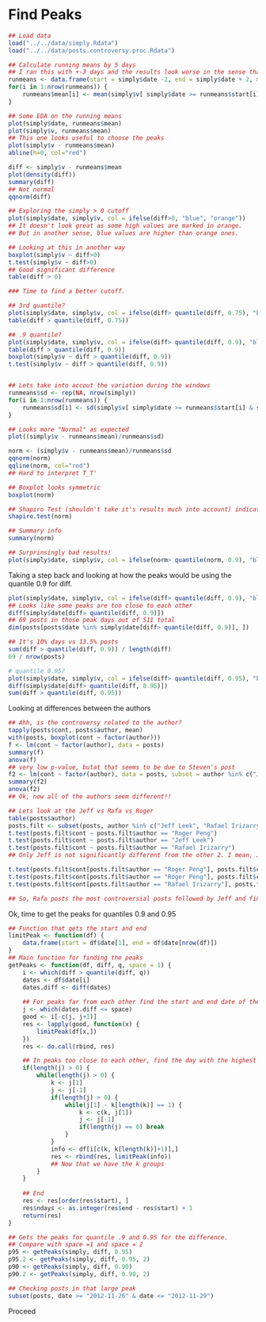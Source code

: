 Find Peaks
=========

```r
## Load data
load("../../data/simply.Rdata")
load("../../data/posts.controversy.proc.Rdata")

## Calculate running means by 5 days
## I ran this with +-3 days and the results look worse in the sense that many peaks are next to each other.
runmeans <- data.frame(start = simply$date -2, end = simply$date + 2, mean = rep(NA, nrow(simply)))
for(i in 1:nrow(runmeans)) {
	runmeans$mean[i] <- mean(simply$v[ simply$date >= runmeans$start[i] & simply$date <= runmeans$end[i] ])
}

## Some EDA on the running means
plot(simply$date, runmeans$mean)
plot(simply$v, runmeans$mean)
## This one looks useful to choose the peaks
plot(simply$v - runmeans$mean)
abline(h=0, col="red")

diff <- simply$v - runmeans$mean
plot(density(diff))
summary(diff)
## Not normal
qqnorm(diff)

## Exploring the simply > 0 cutoff
plot(simply$date, simply$v, col = ifelse(diff>0, "blue", "orange"))
## It doesn't look great as some high values are marked in orange.
## But in another sense, blue values are higher than orange ones.

## Looking at this in another way
boxplot(simply$v ~ diff>0)
t.test(simply$v ~ diff>0)
## Good significant difference
table(diff > 0)

### Time to find a better cutoff.

## 3rd quantile?
plot(simply$date, simply$v, col = ifelse(diff> quantile(diff, 0.75), "blue", "orange"))
table(diff > quantile(diff, 0.75))

## .9 quantile?
plot(simply$date, simply$v, col = ifelse(diff> quantile(diff, 0.9), "blue", "orange"))
table(diff > quantile(diff, 0.9))
boxplot(simply$v ~ diff > quantile(diff, 0.9))
t.test(simply$v ~ diff > quantile(diff, 0.9))


## Lets take into accout the variation during the windows
runmeans$sd <- rep(NA, nrow(simply))
for(i in 1:nrow(runmeans)) {
	runmeans$sd[i] <- sd(simply$v[ simply$date >= runmeans$start[i] & simply$date <= runmeans$end[i] ])
}

## Looks more "Normal" as expected
plot((simply$v - runmeans$mean)/runmeans$sd)

norm <- (simply$v - runmeans$mean)/runmeans$sd
qqnorm(norm)
qqline(norm, col="red")
## Hard to interpret T_T'

## Boxplot looks symmetric
boxplot(norm)

## Shapiro Test (shouldn't take it's results much into account) indicate that it's not normal
shapiro.test(norm)

## Summary info
summary(norm)

## Surprinsingly bad results!
plot(simply$date, simply$v, col = ifelse(norm> quantile(norm, 0.9), "blue", "orange"))
```


Taking a step back and looking at how the peaks would be using the quantile 0.9 for diff.

```r
plot(simply$date, simply$v, col = ifelse(diff> quantile(diff, 0.9), "blue", "orange"))
## Looks like some peaks are too close to each other
diff(simply$date[diff> quantile(diff, 0.9)])
## 69 posts in those peak days out of 511 total
dim(posts[posts$date %in% simply$date[diff> quantile(diff, 0.9)], ])

## It's 10% days vs 13.5% posts
sum(diff > quantile(diff, 0.9)) / length(diff)
69 / nrow(posts)

# quantile 0.95?
plot(simply$date, simply$v, col = ifelse(diff> quantile(diff, 0.95), "blue", "orange"))
diff(simply$date[diff> quantile(diff, 0.95)])
sum(diff > quantile(diff, 0.95)) 
```

Looking at differences between the authors
```r

## Ahh, is the controversy related to the author?
tapply(posts$cont, posts$author, mean)
with(posts, boxplot(cont ~ factor(author)))
f <- lm(cont ~ factor(author), data = posts)
summary(f)
anova(f)
## very low p-value, butat that seems to be due to Steven's post
f2 <- lm(cont ~ factor(author), data = posts, subset = author %in% c("Jeff Leek", "Rafael Irizarry", "Roger Peng"))
summary(f2)
anova(f2)
## Ok, now all of the authors seem different!!

## Lets look at the Jeff vs Rafa vs Roger
table(posts$author)
posts.filt <- subset(posts, author %in% c("Jeff Leek", "Rafael Irizarry", "Roger Peng"))
t.test(posts.filt$cont ~ posts.filt$author == "Roger Peng")
t.test(posts.filt$cont ~ posts.filt$author == "Jeff Leek")
t.test(posts.filt$cont ~ posts.filt$author == "Rafael Irizarry")
## Only Jeff is not significantly different from the other 2. I mean, Jeff vs (Roger + Rafa). 

t.test(posts.filt$cont[posts.filt$author == "Roger Peng"], posts.filt$cont[posts.filt$author == "Rafael Irizarry"])
t.test(posts.filt$cont[posts.filt$author == "Roger Peng"], posts.filt$cont[posts.filt$author == "Jeff Leek"])
t.test(posts.filt$cont[posts.filt$author == "Rafael Irizarry"], posts.filt$cont[posts.filt$author == "Jeff Leek"])

## So, Rafa posts the most controversial posts followed by Jeff and finally Roger.
```


Ok, time to get the peaks for quantiles 0.9 and 0.95
```r

## Function that gets the start and end
limitPeak <- function(df) {
	data.frame(start = df$date[1], end = df$date[nrow(df)])
}
## Main function for finding the peaks
getPeaks <- function(df, diff, q, space = 1) {
	i <- which(diff > quantile(diff, q))
	dates <- df$date[i]
	dates.diff <- diff(dates)
	
	## For peaks far from each other find the start and end date of the peak
	j <- which(dates.diff <= space)
	good <- i[-c(j, j+1)]
	res <- lapply(good, function(x) {
		limitPeak(df[x,])
	})
	res <- do.call(rbind, res)

	## In peaks too close to each other, find the day with the highest value and call it the peak day
	if(length(j) > 0) {
		while(length(j) > 0) {
			k <- j[1]
			j <- j[-1]
			if(length(j) > 0) {
				while(j[1] - k[length(k)] == 1) {
					k <- c(k, j[1])
					j <- j[-1]
					if(length(j) == 0) break
				}
			}
			info <- df[i[c(k, k[length(k)]+1)],]
			res <- rbind(res, limitPeak(info))
			## Now that we have the k groups
		}
	}
	
	## End
	res <- res[order(res$start), ]
	res$ndays <- as.integer(res$end - res$start) + 1
	return(res)
}

## Gets the peaks for quantile .9 and 0.95 for the difference.
## Compare with space =1 and space = 2
p95 <- getPeaks(simply, diff, 0.95)
p95.2 <- getPeaks(simply, diff, 0.95, 2)
p90 <- getPeaks(simply, diff, 0.90)
p90.2 <- getPeaks(simply, diff, 0.90, 2)

## Checking posts in that large peak
subset(posts, date >= "2012-11-26" & date <= "2012-11-29")

```

Proceed



